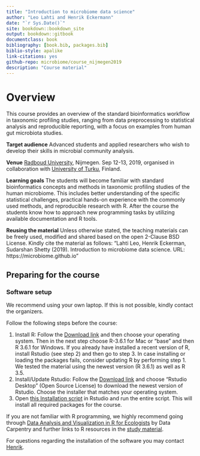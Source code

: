 ```yaml
--- 
title: "Introduction to microbiome data science"
author: "Leo Lahti and Henrik Eckermann"
date: "`r Sys.Date()`"
site: bookdown::bookdown_site
output: bookdown::gitbook
documentclass: book
bibliography: [book.bib, packages.bib]
biblio-style: apalike
link-citations: yes
github-repo: microbiome/course_nijmegen2019
description: "Course material"
---
```



# Overview

This course provides an overview of the standard bioinformatics workflow in taxonomic profiling studies, ranging from data preprocessing to statistical analysis and reproducible reporting, with a focus on examples from human gut microbiota studies.

**Target audience** Advanced students and applied researchers who wish to develop their skills in microbial community analysis.

**Venue** [Radboud University](), Nijmegen. Sep 12-13, 2019, organised in collaboration with [University of Turku](https://www.utu.fi/en/university/faculty-of-science-and-engineering/department-of-future-technologies), Finland. 

**Learning goals** The students will become familiar with standard bioinformatics concepts and methods in taxonomic profiling studies of the human microbiome. This includes better understanding of the specific statistical challenges, practical hands-on experience with the commonly used methods, and reproducible research with R. After the course the students know how to approach new programming tasks by utilizing available documentation and R tools.

**Reusing the material** Unless otherwise stated, the teaching materials can be freely used, modified and shared based on the open 2-Clause BSD License. Kindly cite the material as follows: "Lahti Leo, Henrik Eckerman, Sudarshan Shetty (2019). Introduction to microbiome data science. URL: https://microbiome.github.io"


## Preparing for the course


### Software setup

We recommend using your own laptop. If this is not possible, kindly contact the organizers.

Follow the following steps before the course:

1. Install R: Follow the [Download link](https://cran.r-project.org) and then choose your operating system. Then in the next step choose R-3.6.1 for Mac or "base" and then R 3.6.1 for Windows. If you already have installed a recent version of R, install Rstudio (see step 2) and then go to step 3. In case installing or loading the packages fails, consider updating R by performing step 1. We tested the material using the newest version (R 3.6.1) as well as R 3.5.
2. Install/Update Rstudio: Follow the [Download link](https://www.rstudio.com/products/rstudio/download/) and choose "Rstudio Desktop" (Open Source License) to download the newest version of Rstudio. Choose the installer that matches your operating system. 
3. Open [this Installation script](code/install_dependencies.R) in Rstudio and run the entire script. This will install all required packages for the course.

If you are not familiar with R programming, we highly recommend going through [Data Analysis and Visualization in R for Ecologists](https://datacarpentry.org/R-ecology-lesson/) by Data Carpentry and further links to R resources in the [study material](https://microbiome.github.io/course_nijmegen2019/study-material.html).

For questions regarding the installation of the software you may contact [Henrik](mailto:henrikeckermann87@gmail.com).




